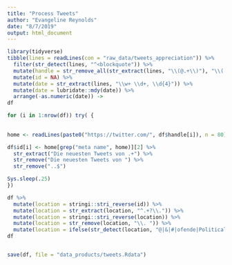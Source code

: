 ```yaml
---
title: "Process Tweets"
author: "Evangeline Reynolds"
date: "8/7/2019"
output: html_document
---
```



```r
library(tidyverse)
tibble(lines = readLines(con = "raw_data/tweets_appreciation")) %>% 
  filter(str_detect(lines, "^<blockquote")) %>% 
  mutate(handle = str_remove_all(str_extract(lines, "\\(@.+\\)"), "\\(|\\)|@")) %>% 
  mutate(id = NA) %>% 
  mutate(date = str_extract(lines, "\\w+ \\d+, \\d{4}")) %>% 
  mutate(date = lubridate::mdy(date)) %>% 
  arrange(-as.numeric(date)) ->
df
```


```r
for (i in 1:nrow(df)) try( {
  
  
home <- readLines(paste0("https://twitter.com/", df$handle[i]), n = 80)

df$id[i] <- home[grep("meta name", home)][2] %>% 
  str_extract("Die neuesten Tweets von .+") %>% 
  str_remove("Die neuesten Tweets von ") %>% 
  str_remove("..$")

Sys.sleep(.25)
})

df %>% 
  mutate(location = stringi::stri_reverse(id)) %>% 
  mutate(location = str_extract(location, "^.+?\\.")) %>% 
  mutate(location = stringi::stri_reverse(location)) %>% 
  mutate(location = str_remove(location, "\\. ")) %>% 
  mutate(location = ifelse(str_detect(location, "@|&|#|ofende|Political|interests"), NA, location)) ->
df


save(df, file = "data_products/tweets.Rdata")
```

